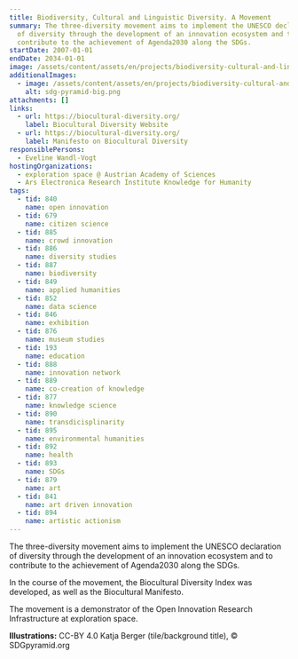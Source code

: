 ```yaml
---
title: Biodiversity, Cultural and Linguistic Diversity. A Movement
summary: The three-diversity movement aims to implement the UNESCO declaration
  of diversity through the development of an innovation ecosystem and to
  contribute to the achievement of Agenda2030 along the SDGs.
startDate: 2007-01-01
endDate: 2034-01-01
image: /assets/content/assets/en/projects/biodiversity-cultural-and-linguistic-diversity-movement/img_2509.png
additionalImages:
  - image: /assets/content/assets/en/projects/biodiversity-cultural-and-linguistic-diversity-movement/additionalImages/sdg-pyramid-big.png
    alt: sdg-pyramid-big.png
attachments: []
links:
  - url: https://biocultural-diversity.org/
    label: Biocultural Diversity Website
  - url: https://biocultural-diversity.org/
    label: Manifesto on Biocultural Diversity
responsiblePersons:
  - Eveline Wandl-Vogt
hostingOrganizations:
  - exploration space @ Austrian Academy of Sciences
  - Ars Electronica Research Institute Knowledge for Humanity
tags:
  - tid: 840
    name: open innovation
  - tid: 679
    name: citizen science
  - tid: 885
    name: crowd innovation
  - tid: 886
    name: diversity studies
  - tid: 887
    name: biodiversity
  - tid: 849
    name: applied humanities
  - tid: 852
    name: data science
  - tid: 846
    name: exhibition
  - tid: 876
    name: museum studies
  - tid: 193
    name: education
  - tid: 888
    name: innovation network
  - tid: 889
    name: co-creation of knowledge
  - tid: 877
    name: knowledge science
  - tid: 890
    name: transdicisplinarity
  - tid: 895
    name: environmental humanities
  - tid: 892
    name: health
  - tid: 893
    name: SDGs
  - tid: 879
    name: art
  - tid: 841
    name: art driven innovation
  - tid: 894
    name: artistic actionism
---
```

The three-diversity movement aims to implement the UNESCO declaration of diversity through the development of an innovation ecosystem and to contribute to the achievement of Agenda2030 along the SDGs.

In the course of the movement, the Biocultural Diversity Index was developed, as well as the Biocultural Manifesto.

The movement is a demonstrator of the Open Innovation Research Infrastructure at exploration space.

**Illustrations:** CC-BY 4.0 Katja Berger (tile/background title), © SDGpyramid.org
